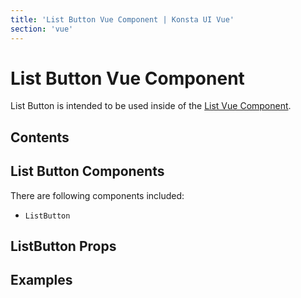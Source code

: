 ```yaml
---
title: 'List Button Vue Component | Konsta UI Vue'
section: 'vue'
---
```



# List Button Vue Component

List Button is intended to be used inside of the [List Vue Component](/vue/list).

## Contents

## List Button Components

There are following components included:

- `ListButton`

## ListButton Props

<ListButtonProps />

## Examples

<ListButtonExample />
